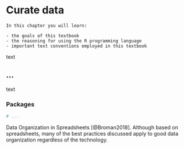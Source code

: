 # Curate data

```block
In this chapter you will learn:

- the goals of this textbook
- the reasoning for using the R programming language
- important text conventions employed in this textbook
```

text

## ...

text 

### Packages {#curate-data-packages}

```r
# ...
```


Data Organization in Spreadsheets [@Broman2018]. Although based on spreadsheets, many of the best practices discussed apply to good data organization regardless of the technology.


